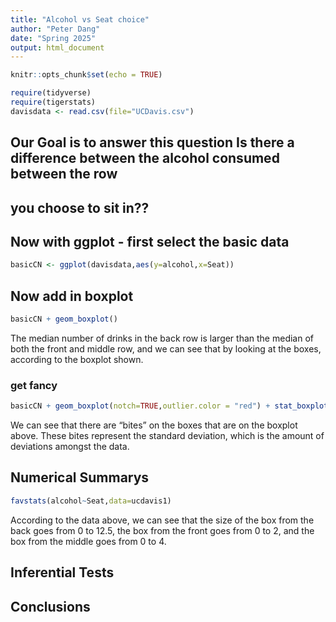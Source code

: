 ```yaml
---
title: "Alcohol vs Seat choice"
author: "Peter Dang"
date: "Spring 2025"
output: html_document
---
```


```r
knitr::opts_chunk$set(echo = TRUE)
```

```r
require(tidyverse)
require(tigerstats)
davisdata <- read.csv(file="UCDavis.csv")
```
## Our Goal is to answer this question Is there a difference between the alcohol consumed between the row
## you choose to sit in??

## Now with ggplot - first select the basic data

```r
basicCN <- ggplot(davisdata,aes(y=alcohol,x=Seat))
```
## Now add in boxplot

```r
basicCN + geom_boxplot()
```
  
 The median number of drinks in the back row is larger than the median of both the front and middle row, and we can see that by looking at the boxes, according to the boxplot shown.   
  
### get fancy  

```r
basicCN + geom_boxplot(notch=TRUE,outlier.color = "red") + stat_boxplot(geom ='errorbar') + labs(title="Fancy notch boxplot \n with 2 lines")
```

We can see that there are "bites" on the boxes that are on the boxplot above. These bites represent the standard deviation, which is the amount of deviations amongst the data. 

## Numerical Summarys 
```r
favstats(alcohol~Seat,data=ucdavis1)
```

According to the data above, we can see that the size of the box from the back goes from 0 to 12.5, the box from the front goes from 0 to 2, and the box from the middle goes from 0 to 4. 

## Inferential Tests

## Conclusions


